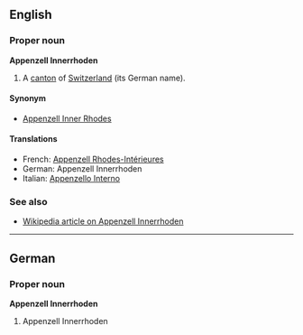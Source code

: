 ==English==
===Proper noun===
'''Appenzell Innerrhoden'''

#A [[canton]] of [[Switzerland]] (its German name).

====Synonym====
*[[Appenzell Inner Rhodes]]

====Translations====
*French: [[Appenzell Rhodes-Intérieures]]
*German: Appenzell Innerrhoden
*Italian: [[Appenzello Interno]]

===See also===
*[[en:Appenzell_Innerrhoden|Wikipedia article on Appenzell Innerrhoden]]

----
==German==
===Proper noun===
'''Appenzell Innerrhoden'''

#Appenzell Innerrhoden